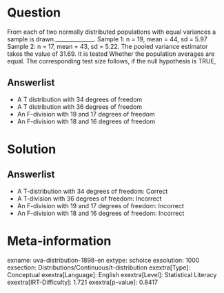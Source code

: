 Question
========

From each of two normally distributed populations with equal variances a sample is drawn.______________. Sample 1: n = 19, mean = 44, sd = 5.97 Sample 2: n = 17, mean = 43, sd = 5.22. The pooled variance estimator takes the value of 31.69. It is tested Whether the population averages are equal. The corresponding test size follows, if the null hypothesis is TRUE,

Answerlist
----------

* A T distribution with 34 degrees of freedom
* A T distribution with 36 degrees of freedom
* An F-division with 19 and 17 degrees of freedom
* An F-division with 18 and 16 degrees of freedom

Solution
========

Answerlist
----------

* A T-distribution with 34 degrees of freedom: Correct
* A T-division with 36 degrees of freedom: Incorrect
* An F-division with 19 and 17 degrees of freedom: Incorrect
* An F-division with 18 and 16 degrees of freedom: Incorrect

Meta-information
================
exname: uva-distribution-1898-en
extype: schoice
exsolution: 1000
exsection: Distributions/Continuous/t-distribution
exextra[Type]: Conceptual
exextra[Language]: English
exextra[Level]: Statistical Literacy
exextra[IRT-Difficulty]: 1.721
exextra[p-value]: 0.8417
